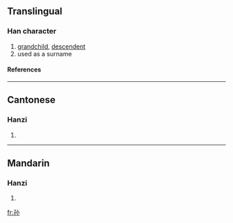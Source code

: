 {{see|孫}}

==Translingual==
===Han character===
{{Han char|rn=39|rad=子|as=03|sn=6|four=|canj=弓木火 (NDF)}}
# [[grandchild]], [[descendent]]
# used as a surname
====References====
{{Han ref|kx=0278.041|hdz=21010.010|uh=5B59|ud=23385}}
----
==Cantonese==
===Hanzi===
{{yue-hanzi|jyut=|y=syun1}}
# {{defn|Cantonese}}
----
==Mandarin==
===Hanzi===
{{cmn-hanzi|tra=孫|pin=[[sūn]] ([[sun1]])|wg=sun<sup>1</sup>}}
# {{defn|Mandarin}}

[[fr:孙]]